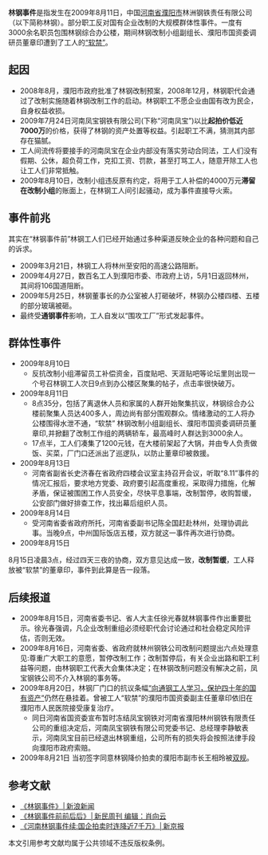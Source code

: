 {{non-free|time=2013-12-08T05:32:12+00:00}}
'''林钢事件'''是指发生在2009年8月11日，中国[[河南省|河南省]][[濮阳市|濮阳市]]林洲钢铁责任有限公司（以下简称林钢）。部分职工反对国有企业改制的大规模群体性事件。一度有3000余名职员包围林钢综合办公楼，期间林钢改制小组副组长、濮阳市国资委调研员董章印遭到了工人的[[“软禁”|“软禁”]]。 
==起因==
*2008年8月，濮阳市政府批准了林钢改制预案，2008年12月，林钢职代会通过了改制实施随着林钢改制工作的启动。林钢职工不愿企业由国有改为民企，自身权益收损。
*2009年7月24日河南凤宝钢铁有限公司(下称“河南凤宝”)以比'''起拍价低近7000万'''的价格，获得了林钢的资产处置等权益。引起职工不满，猜测其内部存在猫腻。
*工人间流传将要接手的河南凤宝在企业内部没有落实劳动合同法，工人们没有假期、公休，超负荷工作，克扣工资、罚款，甚至打骂工人，随意开除工人也让工人们非常抵触。
*2009年8月10日，改制小组违反原有约定，将用于工人补偿的4000万元'''滞留在改制小组'''的账面上，在林钢工人间引起骚动，成为事件直接导火索。
==事件前兆==
其实在“林钢事件前”林钢工人们已经开始通过多种渠道反映企业的各种问题和自己的诉求。
*2009年3月21日，林钢工人将林州至安阳的高速公路阻断。
*2009年4月27日，数百名工人到濮阳市委、市政府上访，5月1日返回林州，其间将106国道阻断。
*2009年5月25日，林钢董事长的办公室被人打砸破坏，林钢办公楼四楼、五楼的部分玻璃被砸。
*最终受'''通钢事件'''影响，工人自发以“围攻工厂”形式发起事件。
==群体性事件==
*2009年8月10日
**反抗改制小组滞留员工补偿资金，百度贴吧、天涯贴吧等论坛里则出现一个号召林钢工人次日9点到办公楼区聚集的帖子，点击率很快破万。
*2009年8月11日
** 8点35分，包括了离退休人员和家属的人群开始聚集抗议，林钢综合办公楼前聚集人员达400多人，周边尚有部分围观群众。情绪激动的工人将办公楼围得水泄不通，“软禁” 林钢改制小组副组长、濮阳市国资委调研员董章印,并掀翻了改制工作组的两辆轿车，最高峰时人群达到3000余人。
**17点半，工人们凑集了1200元钱，在大楼前架起了大锅，并由专人负责做饭、买菜，厂门口还派出了巡逻队，以防止董章印被救援。
*2009年8月13日
**河南省副省长史济春在省政府四楼会议室主持召开会议，听取“8.11”事件的情况汇报后，要求地方党委、政府要引起高度重视，采取得力措施，化解矛盾，保证被围困工作人员安全，尽快平息事端，改制暂停，收购暂缓，公安部门做好排查工作，找出幕后组织人员。
*2009年8月14日
**受河南省委省政府所托，河南省委副书记陈全国赶赴林州，处理协调此事。当晚9点，中州国际饭店五楼，双方就这一事件再次进行协商。
*2009年8月15日
8月15日凌晨3点，经过四天三夜的协商，双方意见达成一致，'''改制暂缓'''，工人释放被“软禁”的董章印，事件到此算是告一段落。
==后续报道==
*2009年8月15日，河南省委书记、省人大主任徐光春就林钢事件作出重要批示。徐光春强调，凡企业改制重组必须经职代会讨论通过和社会稳定风险评估，否则无效。
*2009年8月16日，河南省委、省政府就林州钢铁公司改制问题提出六点处理意见:尊重广大职工的意愿，暂停改制工作；改制暂停后，有关企业出路和职工利益等问题，由林钢职工代表大会集体决定；在林钢改制问题没有解决之前，凤宝钢铁公司不介入林钢的事务等。
*2009年8月20日，林钢厂门口的抗议条幅[[“向通钢工人学习，保护四十年的国有资产”|“向通钢工人学习，保护四十年的国有资产”]]仍然在悬挂着。曾被工人“软禁”的濮阳市国资委副主任董章印依旧在濮阳市人民医院接受康复治疗。
**同日河南省国资委宣布暂时冻结凤宝钢铁对河南省濮阳林州钢铁有限责任公司的重组决定后，河南凤宝钢铁有限公司党委书记、总经理李静敏表示，河南凤宝目前已经退出林钢重组，公司所有的损失将会按照法律手段向濮阳市政府索赔。
*2009年8月21日 当初签字同意林钢降价拍卖的濮阳市副市长王相玲被[[双规|双规]]。
==参考文献==
*[http://henan.sina.com.cn/news/2009-12-14/15009957.html 《林钢事件》│新浪新闻] {{Wayback|url=http://henan.sina.com.cn/news/2009-12-14/15009957.html |date=20160304085317 }}
*[http://week-hzrb.hangzhou.com.cn/system/2009/09/07/010169233.shtml 《林钢事件前前后后》│新民周刊 编辑：肖向云] {{Wayback|url=http://week-hzrb.hangzhou.com.cn/system/2009/09/07/010169233.shtml |date=20160304101540 }}
*[https://web.archive.org/web/20131213023038/http://news.163.com/09/0821/03/5H79Q1P70001124J.html 《河南林钢事件续:国企拍卖时连降近7千万》│新京报]
本文引用参考文献均属于公共领域不违反版权条例。